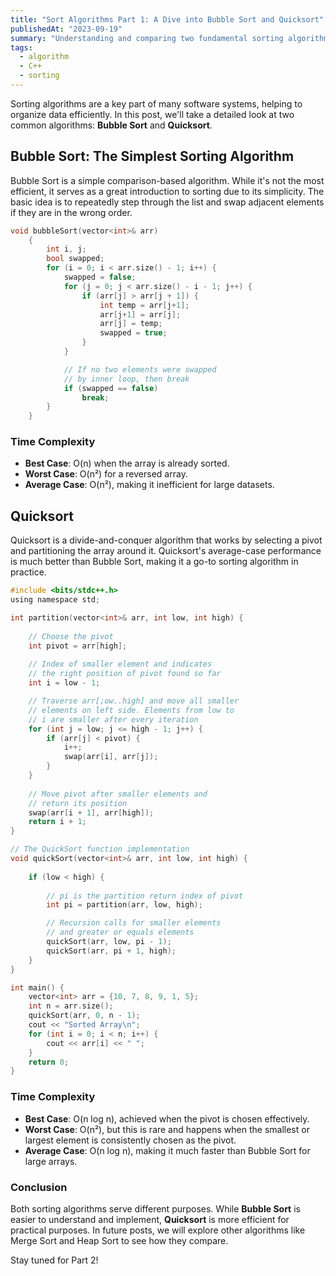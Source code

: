 ```yaml
---
title: "Sort Algorithms Part 1: A Dive into Bubble Sort and Quicksort"
publishedAt: "2023-09-19"
summary: "Understanding and comparing two fundamental sorting algorithms: Bubble Sort and Quicksort."
tags:
  - algorithm
  - C++
  - sorting
---
```


Sorting algorithms are a key part of many software systems, helping to organize data efficiently. In this post, we'll take a detailed look at two common algorithms: **Bubble Sort** and **Quicksort**.

## Bubble Sort: The Simplest Sorting Algorithm

Bubble Sort is a simple comparison-based algorithm. While it's not the most efficient, it serves as a great introduction to sorting due to its simplicity. The basic idea is to repeatedly step through the list and swap adjacent elements if they are in the wrong order.

```c
void bubbleSort(vector<int>& arr)
    {
        int i, j;
        bool swapped;
        for (i = 0; i < arr.size() - 1; i++) {
            swapped = false;
            for (j = 0; j < arr.size() - i - 1; j++) {
                if (arr[j] > arr[j + 1]) {
                    int temp = arr[j+1];
                    arr[j+1] = arr[j];
                    arr[j] = temp;
                    swapped = true;
                }
            }

            // If no two elements were swapped
            // by inner loop, then break
            if (swapped == false)
                break;
        }
    }
```

### Time Complexity

- **Best Case**: O(n) when the array is already sorted.
- **Worst Case**: O(n²) for a reversed array.
- **Average Case**: O(n²), making it inefficient for large datasets.


## Quicksort

Quicksort is a divide-and-conquer algorithm that works by selecting a pivot and partitioning the array around it. Quicksort's average-case performance is much better than Bubble Sort, making it a go-to sorting algorithm in practice.

```c
#include <bits/stdc++.h>
using namespace std;

int partition(vector<int>& arr, int low, int high) {
  
    // Choose the pivot
    int pivot = arr[high];
  
    // Index of smaller element and indicates 
    // the right position of pivot found so far
    int i = low - 1;

    // Traverse arr[;ow..high] and move all smaller
    // elements on left side. Elements from low to 
    // i are smaller after every iteration
    for (int j = low; j <= high - 1; j++) {
        if (arr[j] < pivot) {
            i++;
            swap(arr[i], arr[j]);
        }
    }
    
    // Move pivot after smaller elements and
    // return its position
    swap(arr[i + 1], arr[high]);  
    return i + 1;
}

// The QuickSort function implementation
void quickSort(vector<int>& arr, int low, int high) {
  
    if (low < high) {
      
        // pi is the partition return index of pivot
        int pi = partition(arr, low, high);

        // Recursion calls for smaller elements
        // and greater or equals elements
        quickSort(arr, low, pi - 1);
        quickSort(arr, pi + 1, high);
    }
}

int main() {
    vector<int> arr = {10, 7, 8, 9, 1, 5};
    int n = arr.size();
    quickSort(arr, 0, n - 1);
    cout << "Sorted Array\n";
    for (int i = 0; i < n; i++) {
        cout << arr[i] << " ";
    }
    return 0;
}

```

### Time Complexity

- **Best Case**: O(n log n), achieved when the pivot is chosen effectively.
- **Worst Case**: O(n²), but this is rare and happens when the smallest or largest element is consistently chosen as the pivot.
- **Average Case**: O(n log n), making it much faster than Bubble Sort for large arrays.


### Conclusion

Both sorting algorithms serve different purposes. While **Bubble Sort** is easier to understand and implement, **Quicksort** is more efficient for practical purposes. In future posts, we will explore other algorithms like Merge Sort and Heap Sort to see how they compare.

Stay tuned for Part 2!